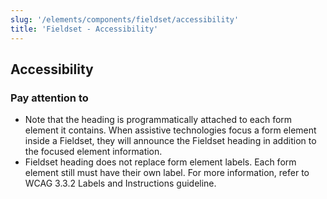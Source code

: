 ```yaml
---
slug: '/elements/components/fieldset/accessibility'
title: 'Fieldset - Accessibility'
---
```




## Accessibility

### Pay attention to
- Note that the heading is programmatically attached to each form element it contains. When assistive technologies focus a form element inside a Fieldset, they will announce the Fieldset heading in addition to the focused element information.
- Fieldset heading does not replace form element labels. Each form element still must have their own label. For more information, refer to <Link href="https://www.w3.org/WAI/WCAG21/Understanding/labels-or-instructions.html" external>WCAG 3.3.2 Labels and Instructions guideline</Link>.
